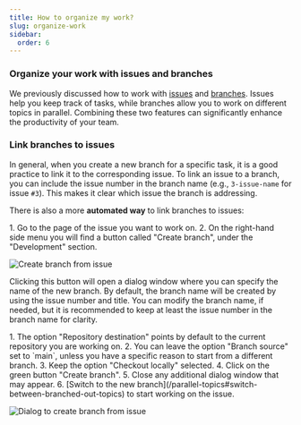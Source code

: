 ```yaml
---
title: How to organize my work?
slug: organize-work
sidebar:
  order: 6
---
```



### Organize your work with issues and branches

We previously discussed how to work with [issues](./03-plan-work.mdx) and [branches](./04-parallel-topics.mdx).
Issues help you keep track of tasks, while branches allow you to work on different topics in parallel.
Combining these two features can significantly enhance the productivity of your team.

### Link branches to issues

In general, when you create a new branch for a specific task, it is a good practice to link it to the corresponding issue.
To link an issue to a branch, you can include the issue number in the branch name (e.g., `3-issue-name` for issue `#3`).
This makes it clear which issue the branch is addressing.

There is also a more **automated way** to link branches to issues:

<Steps>
  1. Go to the page of the issue you want to work on.
  2. On the right-hand side menu you will find a button called "Create branch", under the "Development" section.
</Steps>

![Create branch from issue](src/assets/create-issue-branch.png)

Clicking this button will open a dialog window where you can specify the name of the new branch.
By default, the branch name will be created by using the issue number and title.
You can modify the branch name, if needed, but it is recommended to keep at least the issue number in the branch name for clarity.

<Steps>
  1. The option "Repository destination" points by default to the current repository you are working on.
  2. You can leave the option "Branch source" set to `main`, unless you have a specific reason to start from a different branch.
  3. Keep the option "Checkout locally" selected.
  4. Click on the green button "Create branch".
  5. Close any additional dialog window that may appear.
  6. [Switch to the new branch](/parallel-topics#switch-between-branched-out-topics) to start working on the issue.
</Steps>

![Dialog to create branch from issue](src/assets/issue-branch-dialog.png)

